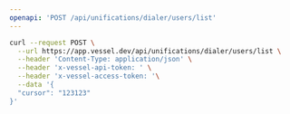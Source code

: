 ```yaml
---
openapi: 'POST /api/unifications/dialer/users/list'
---
```


<RequestExample>

```bash Request
curl --request POST \
  --url https://app.vessel.dev/api/unifications/dialer/users/list \
  --header 'Content-Type: application/json' \
  --header 'x-vessel-api-token: ' \
  --header 'x-vessel-access-token: '\
  --data '{
  "cursor": "123123"
}'
```

</RequestExample>
